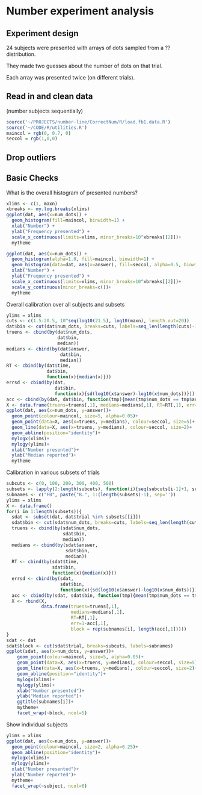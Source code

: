 Number experiment analysis
========================================================

Experiment design
--------------------

24 subjects were presented with arrays of dots sampled from a ?? distribution.

They made two guesses about the number of dots on that trial.

Each array was presented twice (on different trials).

Read in and clean data
-------------------

(number subjects sequentially)

```r
source('~/PROJECTS/number-line/CorrectNum/R/load.fb1.data.R')
source('~/CODE/R/utilities.R')
maincol = rgb(0, 0.7, 0)
seccol = rgb(1,0,0)
```

Drop outliers
------


Basic Checks
-------------

What is the overall histogram of presented numbers?
```r
xlims <- c(1, maxn)
xbreaks <- my.log.breaks(xlims)
ggplot(dat, aes(x=num_dots)) +
  geom_histogram(fill=maincol, binwidth=1) +
  xlab("Number") +
  ylab("Frequency presented") +
  scale_x_continuous(limits=xlims, minor_breaks=10^xbreaks[[2]])+
  mytheme

ggplot(dat, aes(x=num_dots)) +
  geom_histogram(alpha=1.0, fill=maincol, binwidth=1) +
  geom_histogram(data=dat, aes(x=answer), fill=seccol, alpha=0.5, binwidth=1) +
  xlab("Number") +
  ylab("Frequency presented") +
  scale_x_continuous(limits=xlims, minor_breaks=10^xbreaks[[2]])+
  scale_y_continuous(minor_breaks=c())+
  mytheme
```


Overall calibration over all subjects and subsets

```r
ylims = xlims
cuts <- c(1.5:20.5, 10^seq(log10(21.5), log10(maxn), length.out=20))
dat$bin <- cut(dat$num_dots, breaks=cuts, labels=seq_len(length(cuts)-1), include.lowest=T)
truens <- cbind(by(dat$num_dots, 
                   dat$bin, 
                   median))
medians <- cbind(by(dat$answer, 
                    dat$bin, 
                    median))
RT <- cbind(by(dat$time, 
               dat$bin, 
               function(x){median(x)}))
errsd <- cbind(by(dat, 
                  dat$bin, 
                  function(x){sd(log10(x$answer)-log10(x$num_dots))}))
acc <- cbind(by(dat, dat$bin, function(tmp){mean(tmp$num_dots == tmp$answer)}))
X <- data.frame(truens=truens[,1], medians=medians[,1], RT=RT[,1], err=1-acc[,1])
ggplot(dat, aes(x=num_dots, y=answer))+
  geom_point(colour=maincol, size=5, alpha=0.05)+
  geom_point(data=X, aes(x=truens, y=medians), colour=seccol, size=5)+
  geom_line(data=X, aes(x=truens, y=medians), colour=seccol, size=2)+
  geom_abline(position="identity")+
  mylogx(xlims)+
  mylogy(ylims)+
  xlab("Number presented")+
  ylab("Median reported")+
  mytheme
```
Calibration in various subsets of trials

```r
subcuts <- c(0, 100, 200, 300, 400, 500)
subsets <- lapply(2:length(subcuts), function(i){seq(subcuts[i-1]+1, subcuts[i], by=1)})
subnames <- c("FB", paste("B.", 1:(length(subsets)-1), sep=''))
ylims = xlims
X <- data.frame()
for(i in 1:length(subsets)){
  sdat <- subset(dat, dat$trial %in% subsets[[i]])
  sdat$bin <- cut(sdat$num_dots, breaks=cuts, labels=seq_len(length(cuts)-1), include.lowest=T)
  truens <- cbind(by(sdat$num_dots, 
                     sdat$bin, 
                     median))
  medians <- cbind(by(sdat$answer, 
                      sdat$bin, 
                      median))
  RT <- cbind(by(sdat$time, 
                 sdat$bin, 
                 function(x){median(x)}))
  errsd <- cbind(by(sdat, 
                    sdat$bin, 
                    function(x){sd(log10(x$answer)-log10(x$num_dots))}))
  acc <- cbind(by(sdat, sdat$bin, function(tmp){mean(tmp$num_dots == tmp$answer)}))
  X <- rbind(X, 
             data.frame(truens=truens[,1], 
                        medians=medians[,1], 
                        RT=RT[,1], 
                        err=1-acc[,1], 
                        block = rep(subnames[i], length(acc[,1]))))
}
sdat <- dat
sdat$block <- cut(sdat$trial, breaks=subcuts, labels=subnames)
ggplot(sdat, aes(x=num_dots, y=answer))+
    geom_point(colour=maincol, size=5, alpha=0.05)+
    geom_point(data=X, aes(x=truens, y=medians), colour=seccol, size=5)+
    geom_line(data=X, aes(x=truens, y=medians), colour=seccol, size=2)+
    geom_abline(position="identity")+
    mylogx(xlims)+
    mylogy(ylims)+
    xlab("Number presented")+
    ylab("Median reported")+
    ggtitle(subnames[i])+
    mytheme+
    facet_wrap(~block, ncol=5)
```

Show individual subjects
```r
ylims = xlims
ggplot(dat, aes(x=num_dots, y=answer))+
  geom_point(colour=maincol, size=2, alpha=0.25)+
  geom_abline(position="identity")+
  mylogx(xlims)+
  mylogy(ylims)+
  xlab("Number presented")+
  ylab("Number reported")+
  mytheme+
  facet_wrap(~subject, ncol=6)
```
